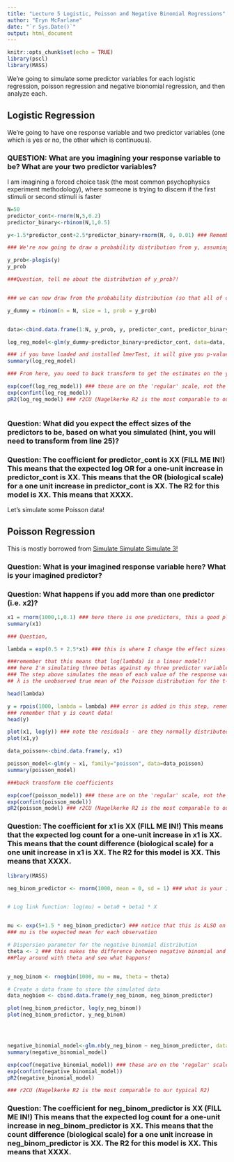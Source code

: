 ```yaml
---
title: "Lecture 5 Logistic, Poisson and Negative Binomial Regressions"
author: "Eryn McFarlane"
date: "`r Sys.Date()`"
output: html_document
---
```

  
```r
knitr::opts_chunk$set(echo = TRUE)
library(pscl)
library(MASS)
```

We're going to simulate some predictor variables for each logistic regression, poisson regression and negative bionomial regression, and then analyze each. 

## Logistic Regression

We're going to have one response variable and two predictor variables (one which is yes or no, the other which is continuous).

### QUESTION: What are you imagining your response variable to be? What are your two predictor variables?
I am imagining a forced choice task (the most common psychophysics experiment methodology), where someone is trying to discern if the first stimuli or second stimuli is faster

```r
N=50
predictor_cont<-rnorm(N,5,0.2) 
predictor_binary<-rbinom(N,1,0.5)

y<-1.5*predictor_cont+2.5*predictor_binary+rnorm(N, 0, 0.01) ### Remember that to make this do-able in a linear framework, like this, we're assuming this is on a log scale!

### We're now going to draw a probability distribution from y, assuming that y is on a logit scale

y_prob<-plogis(y)
y_prob

###Question, tell me about the distribution of y_prob?!


### we can now draw from the probability distribution (so that all of our responses are 0,1)

y_dummy = rbinom(n = N, size = 1, prob = y_prob)


data<-cbind.data.frame(1:N, y_prob, y, predictor_cont, predictor_binary)

log_reg_model<-glm(y_dummy~predictor_binary+predictor_cont, data=data, family='binomial')

### if you have loaded and installed lmerTest, it will give you p-values in your summary, if not, it won't
summary(log_reg_model)

### From here, you need to back transform to get the estimates on the y scale, instead of the log(y) scale

exp(coef(log_reg_model)) ### these are on the 'regular' scale, not the log scale
exp(confint(log_reg_model))
pR2(log_reg_model) ### r2CU (Nagelkerke R2 is the most comparable to our typical R2)



```

### Question: What did you expect the effect sizes of the predictors to be, based on what you simulated (hint, you will need to transform from line 25)?

### Question: The coefficient for predictor_cont is XX (FILL ME IN!) This means that the expected log OR for a one-unit increase in predictor_cont is XX. This means that the OR (biological scale) for a one unit increase in predictor_cont is XX. The R2 for this model is XX. This means that XXXX. 

Let's simulate some Poisson data!

## Poisson Regression

This is mostly borrowed from [Simulate Simulate Simulate 3!](https://aosmith.rbind.io/2018/07/18/simulate-poisson-edition/)

### Question: What is your imagined response variable here? What is your imagined predictor?
### Question: What happens if you add more than one predictor (i.e. x2)?

```r

x1 = rnorm(1000,1,0.1) ### here there is one predictors, this a good place to imagine some biology
summary(x1)

### Question, 

lambda = exp(0.5 + 2.5*x1) ### this is where I change the effect sizes for each predictor

###remember that this means that log(lambda) is a linear model!!
### here I'm simulating three betas against my three predictor variables to make my lambda
### The step above simulates the mean of each value of the response variable. lambda values are continuous, not discrete counts.
## λ is the unobserved true mean of the Poisson distribution for the t-th observation

head(lambda)

y = rpois(1000, lambda = lambda) ### error is added in this step, remembering that the mean and the variance are the same!
### remember that y is count data!
head(y)

plot(x1, log(y)) ### note the residuals - are they normally distributed? Is that okay?
plot(x1,y)

data_poisson<-cbind.data.frame(y, x1)

poisson_model<-glm(y ~ x1, family="poisson", data=data_poisson)
summary(poisson_model)

###back transform the coefficients 

exp(coef(poisson_model)) ### these are on the 'regular' scale, not the log scale
exp(confint(poisson_model))
pR2(poisson_model) ### r2CU (Nagelkerke R2 is the most comparable to our typical R2) 

```

### Question: The coefficient for x1 is XX (FILL ME IN!) This means that the expected log count for a one-unit increase in x1 is XX. This means that the count difference (biological scale) for a one unit increase in x1 is XX. The R2 for this model is XX. This means that XXXX. 



```r
library(MASS)

neg_binom_predictor <- rnorm(1000, mean = 0, sd = 1) ### what is your imagined predictor?


# Log link function: log(mu) = beta0 + beta1 * X


mu <- exp(5+1.5 * neg_binom_predictor) ### notice that this is ALSO on a log scale
### mu is the expected mean for each observation

# Dispersion parameter for the negative binomial distribution
theta <- 2 ### this makes the difference between negative binomial and poisson. A very large theta would lead the negative binomial to approximate a poisson
##Play around with theta and see what happens!


y_neg_binom <- rnegbin(1000, mu = mu, theta = theta)

# Create a data frame to store the simulated data
data_negbiom <- cbind.data.frame(y_neg_binom, neg_binom_predictor)

plot(neg_binom_predictor, log(y_neg_binom))
plot(neg_binom_predictor, y_neg_binom)




negative_binomial_model<-glm.nb(y_neg_binom ~ neg_binom_predictor, data=data_negbiom)
summary(negative_binomial_model)

exp(coef(negative_binomial_model)) ### these are on the 'regular' scale, not the log scale
exp(confint(negative_binomial_model))
pR2(negative_binomial_model)

### r2CU (Nagelkerke R2 is the most comparable to our typical R2)
```

### Question: The coefficient for neg_binom_predictor is XX (FILL ME IN!) This means that the expected log count for a one-unit increase in neg_binom_predictor is XX. This means that the count difference (biological scale) for a one unit increase in neg_binom_predictor is XX. The R2 for this model is XX. This means that XXXX. 
